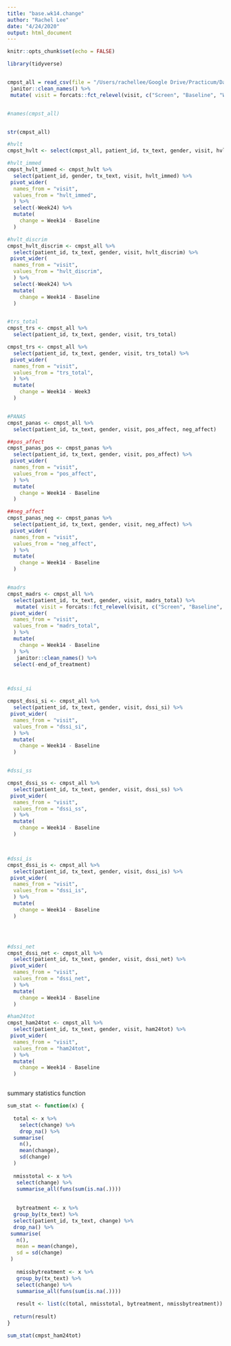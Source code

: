 ```yaml
---
title: "base.wk14.change"
author: "Rachel Lee"
date: "4/24/2020"
output: html_document
---
```


```r
knitr::opts_chunk$set(echo = FALSE)
```

```r
library(tidyverse)


cmpst_all = read_csv(file = "/Users/rachellee/Google Drive/Practicum/Data/cmpst_all.csv") %>%
 janitor::clean_names() %>%
 mutate( visit = forcats::fct_relevel(visit, c("Screen", "Baseline", "Week3", "Week6", "Week9", "Week14", "Week24")))


#names(cmpst_all)


str(cmpst_all)


```




```r

#hvlt
cmpst_hvlt <- select(cmpst_all, patient_id, tx_text, gender, visit, hvlt_immed, hvlt_discrim) 

#hvlt_immed
cmpst_hvlt_immed <- cmpst_hvlt %>%
  select(patient_id, gender, tx_text, visit, hvlt_immed) %>%
 pivot_wider(
  names_from = "visit",
  values_from = "hvlt_immed",
  ) %>%
  select(-Week24) %>%
  mutate(
    change = Week14 - Baseline
  )

#hvlt_discrim
cmpst_hvlt_discrim <- cmpst_all %>%
  select(patient_id, tx_text, gender, visit, hvlt_discrim) %>%
 pivot_wider(
  names_from = "visit",
  values_from = "hvlt_discrim",
  ) %>%
  select(-Week24) %>%
  mutate(
    change = Week14 - Baseline
  )


#trs_total
cmpst_trs <- cmpst_all %>%
  select(patient_id, tx_text, gender, visit, trs_total) 

cmpst_trs <- cmpst_all %>%
  select(patient_id, tx_text, gender, visit, trs_total) %>%
 pivot_wider(
  names_from = "visit",
  values_from = "trs_total",
  ) %>%
  mutate(
    change = Week14 - Week3
  )


#PANAS
cmpst_panas <- cmpst_all %>%
  select(patient_id, tx_text, gender, visit, pos_affect, neg_affect) 

##pos_affect
cmpst_panas_pos <- cmpst_panas %>%
  select(patient_id, tx_text, gender, visit, pos_affect) %>%
 pivot_wider(
  names_from = "visit",
  values_from = "pos_affect",
  ) %>%
  mutate(
    change = Week14 - Baseline
  )

##neg_affect
cmpst_panas_neg <- cmpst_panas %>%
  select(patient_id, tx_text, gender, visit, neg_affect) %>%
 pivot_wider(
  names_from = "visit",
  values_from = "neg_affect",
  ) %>%
  mutate(
    change = Week14 - Baseline
  )


#madrs
cmpst_madrs <- cmpst_all %>%
  select(patient_id, tx_text, gender, visit, madrs_total) %>%
   mutate( visit = forcats::fct_relevel(visit, c("Screen", "Baseline", "Week3", "Week6", "Week9", "Week14", "Week24"))) %>%
 pivot_wider(
  names_from = "visit",
  values_from = "madrs_total",
  ) %>%
  mutate(
    change = Week14 - Baseline
  ) %>%
   janitor::clean_names() %>%
  select(-end_of_treatment) 



#dssi_si

cmpst_dssi_si <- cmpst_all %>%
  select(patient_id, tx_text, gender, visit, dssi_si) %>%
 pivot_wider(
  names_from = "visit",
  values_from = "dssi_si",
  ) %>%
  mutate(
    change = Week14 - Baseline
  )


#dssi_ss

cmpst_dssi_ss <- cmpst_all %>%
  select(patient_id, tx_text, gender, visit, dssi_ss) %>%
 pivot_wider(
  names_from = "visit",
  values_from = "dssi_ss",
  ) %>%
  mutate(
    change = Week14 - Baseline
  )



#dssi_is
cmpst_dssi_is <- cmpst_all %>%
  select(patient_id, tx_text, gender, visit, dssi_is) %>%
 pivot_wider(
  names_from = "visit",
  values_from = "dssi_is",
  ) %>%
  mutate(
    change = Week14 - Baseline
  )




#dssi_net
cmpst_dssi_net <- cmpst_all %>%
  select(patient_id, tx_text, gender, visit, dssi_net) %>%
 pivot_wider(
  names_from = "visit",
  values_from = "dssi_net",
  ) %>%
  mutate(
    change = Week14 - Baseline
  )

#ham24tot
cmpst_ham24tot <- cmpst_all %>%
  select(patient_id, tx_text, gender, visit, ham24tot) %>%
 pivot_wider(
  names_from = "visit",
  values_from = "ham24tot",
  ) %>%
  mutate(
    change = Week14 - Baseline
  )



```



summary statistics function

```r


sum_stat <- function(x) {
  
  total <- x %>%
    select(change) %>%
    drop_na() %>%
  summarise(
    n(),
    mean(change),
    sd(change)
  )
  
  nmisstotal <- x %>%
   select(change) %>%
   summarise_all(funs(sum(is.na(.))))
    
    
   bytreatment <- x %>%
  group_by(tx_text) %>%
  select(patient_id, tx_text, change) %>%
  drop_na() %>%
 summarise(
   n(),
   mean = mean(change),
   sd = sd(change)
 )
   
   nmissbytreatment <- x %>%
   group_by(tx_text) %>%
   select(change) %>%
   summarise_all(funs(sum(is.na(.))))
   
   result <- list(c(total, nmisstotal, bytreatment, nmissbytreatment))
   
  return(result)
}

sum_stat(cmpst_ham24tot)

```

